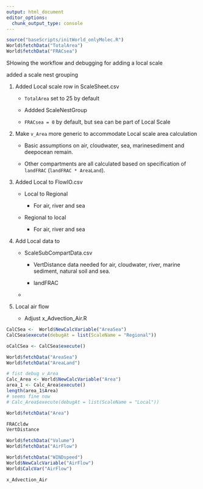 ```yaml
---
output: html_document
editor_options: 
  chunk_output_type: console
---
```


```r
source("baseScripts/initWorld_onlyMolec.R")
World$fetchData("TotalArea")
World$fetchData("FRACsea")
```

SHowing the workflow and debugging for adding a local scale

added a scale nest grouping

1.  Added Local scale row in ScaleSheet.csv

    -   `TotalArea` set to 25 by default

    -   Addded ScaleNestGroup <!--#  not clear why yet -->

    -   `FRACsea = 0` by default, but sea can be part of Local Scale

2.  Make `v_Area` more generic to accommodate Local scale area calculation

    -   Basic assumptions on air, cloudwater, sea, marinesediment and deepocean remain.

    -   Other compartments are all calculated based on specification of `landFRAC` (`landFRAC * AreaLand`).

3.  Added Local to FlowIO.csv

    -   Local to Regional

        -   For air, river and sea

    -   Regional to local

        -   For air, river and sea

4.  Add Local data to

    -   ScaleSubCompartData.csv

        -   VertDistance data needed for air, cloudwater, river, marine sediment, natural soil and sea.

        -   landFRAC

    -   

5.  Local air flow

    -   Adjust x_Advection_Air.R

```r

CalCSea <-  World$NewCalcVariable("AreaSea")
CalCSea$execute(debugAt = list(ScaleName = "Regional"))

oCalCSea <- CalCSea$execute()

World$fetchData("AreaSea")
World$fetchData("AreaLand")

# fist debug v_Area
Calc_Area <- World$NewCalcVariable("Area")
area_1 <- Calc_Area$execute()
length(area_1$Area)
# seems fine now
# Calc_Area$execute(debugAt = list(ScaleName = "Local"))

World$fetchData("Area")

FRACcldw
VertDistance

World$fetchData("Volume")
World$fetchData("AirFlow")

World$fetchData("WINDspeed")
World$NewCalcVariable("AirFlow")
World$CalcVar("AirFlow")

x_Advection_Air

```
